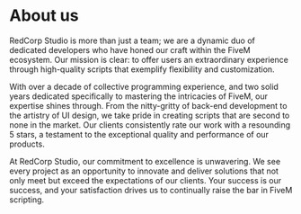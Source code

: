 # About us

RedCorp Studio is more than just a team; we are a dynamic duo of dedicated developers who have honed our craft within the FiveM ecosystem. Our mission is clear: to offer users an extraordinary experience through high-quality scripts that exemplify flexibility and customization.

With over a decade of collective programming experience, and two solid years dedicated specifically to mastering the intricacies of FiveM, our expertise shines through. From the nitty-gritty of back-end development to the artistry of UI design, we take pride in creating scripts that are second to none in the market. Our clients consistently rate our work with a resounding 5 stars, a testament to the exceptional quality and performance of our products.

At RedCorp Studio, our commitment to excellence is unwavering. We see every project as an opportunity to innovate and deliver solutions that not only meet but exceed the expectations of our clients. Your success is our success, and your satisfaction drives us to continually raise the bar in FiveM scripting.